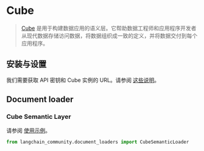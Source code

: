 # Cube

>[Cube](https://cube.dev/) 是用于构建数据应用的语义层。它帮助数据工程师和应用程序开发者从现代数据存储访问数据，将数据组织成一致的定义，并将数据交付到每个应用程序。

## 安装与设置

我们需要获取 API 密钥和 Cube 实例的 URL。请参阅
[这些说明](https://cube.dev/docs/product/apis-integrations/rest-api#configuration-base-path)。


## Document loader

### Cube Semantic Layer

请参阅 [使用示例](/docs/integrations/document_loaders/cube_semantic)。

```python
from langchain_community.document_loaders import CubeSemanticLoader
```